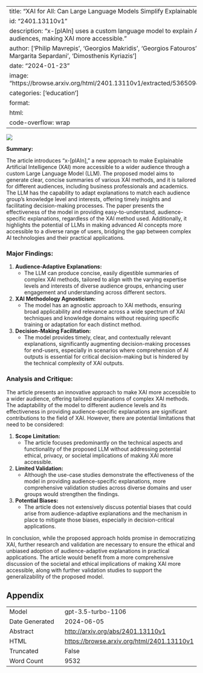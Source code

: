 
---
title: "XAI for All: Can Large Language Models Simplify Explainable AI?"
id: "2401.13110v1"
description: "x-[plAIn] uses a custom language model to explain AI methods, tailored to different audiences, making XAI more accessible."
author: ['Philip Mavrepis', 'Georgios Makridis', 'Georgios Fatouros', 'Vasileios Koukos', 'Maria Margarita Separdani', 'Dimosthenis Kyriazis']
date: "2024-01-23"
image: "https://browse.arxiv.org/html/2401.13110v1/extracted/5365094/figures/taxonomy_of_XAI.png"
categories: ['education']
format:
  html:
    code-overflow: wrap
---

![](https://browse.arxiv.org/html/2401.13110v1/extracted/5365094/figures/taxonomy_of_XAI.png)

**Summary:**

The article introduces "x-[plAIn]," a new approach to make Explainable Artificial Intelligence (XAI) more accessible to a wider audience through a custom Large Language Model (LLM). The proposed model aims to generate clear, concise summaries of various XAI methods, and it is tailored for different audiences, including business professionals and academics. The LLM has the capability to adapt explanations to match each audience group’s knowledge level and interests, offering timely insights and facilitating decision-making processes. The paper presents the effectiveness of the model in providing easy-to-understand, audience-specific explanations, regardless of the XAI method used. Additionally, it highlights the potential of LLMs in making advanced AI concepts more accessible to a diverse range of users, bridging the gap between complex AI technologies and their practical applications.

### Major Findings:
1. **Audience-Adaptive Explanations:**
   - The LLM can produce concise, easily digestible summaries of complex XAI methods, tailored to align with the varying expertise levels and interests of diverse audience groups, enhancing user engagement and understanding across different sectors.

2. **XAI Methodology Agnosticism:**
   - The model has an agnostic approach to XAI methods, ensuring broad applicability and relevance across a wide spectrum of XAI techniques and knowledge domains without requiring specific training or adaptation for each distinct method.

3. **Decision-Making Facilitation:**
   - The model provides timely, clear, and contextually relevant explanations, significantly augmenting decision-making processes for end-users, especially in scenarios where comprehension of AI outputs is essential for critical decision-making but is hindered by the technical complexity of XAI outputs.

### Analysis and Critique:

The article presents an innovative approach to make XAI more accessible to a wider audience, offering tailored explanations of complex XAI methods. The adaptability of the model to different audience levels and its effectiveness in providing audience-specific explanations are significant contributions to the field of XAI. However, there are potential limitations that need to be considered:

1. **Scope Limitation:**
   - The article focuses predominantly on the technical aspects and functionality of the proposed LLM without addressing potential ethical, privacy, or societal implications of making XAI more accessible.

2. **Limited Validation:**
   - Although the use-case studies demonstrate the effectiveness of the model in providing audience-specific explanations, more comprehensive validation studies across diverse domains and user groups would strengthen the findings.

3. **Potential Biases:**
   - The article does not extensively discuss potential biases that could arise from audience-adaptive explanations and the mechanism in place to mitigate those biases, especially in decision-critical applications.

In conclusion, while the proposed approach holds promise in democratizing XAI, further research and validation are necessary to ensure the ethical and unbiased adoption of audience-adaptive explanations in practical applications. The article would benefit from a more comprehensive discussion of the societal and ethical implications of making XAI more accessible, along with further validation studies to support the generalizability of the proposed model.

## Appendix

|          |          |
|----------|----------|
| Model     | gpt-3.5-turbo-1106       |
| Date Generated     | 2024-06-05       |
| Abstract | [http://arxiv.org/abs/2401.13110v1](http://arxiv.org/abs/2401.13110v1)        |
| HTML     | [https://browse.arxiv.org/html/2401.13110v1](https://browse.arxiv.org/html/2401.13110v1)       |
| Truncated       | False       |
| Word Count       | 9532       |